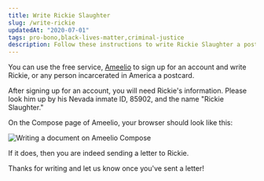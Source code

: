 ```yaml
---
title: Write Rickie Slaughter
slug: /write-rickie
updatedAt: "2020-07-01"
tags: pro-bono,black-lives-matter,criminal-justice
description: Follow these instructions to write Rickie Slaughter a postcard
---
```



You can use the free service, [Ameelio](https://ameelio.org) to sign up for
an account and write Rickie, or any person incarcerated in America a postcard.

After signing up for an account, you will need Rickie's information. Please
look him up by his Nevada inmate ID, 85902, and the name "Rickie Slaughter."

On the Compose page of Ameelio, your browser should look like this:

<Image src="ameelio-compose.png" alt="Writing a document on Ameelio Compose" aspectRatio={1} />

If it does, then you are indeed sending a letter to Rickie.

Thanks for writing and let us know once you've sent a letter!
